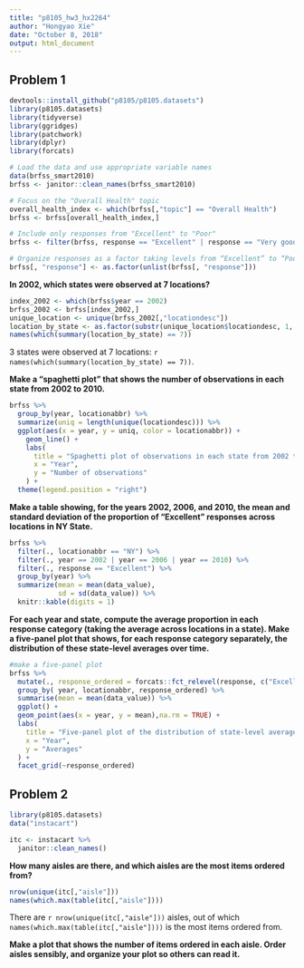 ```yaml
---
title: "p8105_hw3_hx2264"
author: "Hongyao Xie"
date: "October 8, 2018"
output: html_document
---
```


## Problem 1


```r
devtools::install_github("p8105/p8105.datasets")
library(p8105.datasets)
library(tidyverse)
library(ggridges)
library(patchwork)
library(dplyr)
library(forcats)
```


```r
# Load the data and use appropriate variable names
data(brfss_smart2010)
brfss <- janitor::clean_names(brfss_smart2010)

# Focus on the "Overall Health" topic
overall_health_index <- which(brfss[,"topic"] == "Overall Health")
brfss <- brfss[overall_health_index,]

# Include only responses from "Excellent" to "Poor"
brfss <- filter(brfss, response == "Excellent" | response == "Very good" | response == "Good" | response == "Fair" | response == "Poor")

# Organize responses as a factor taking levels from “Excellent” to “Poor”
brfss[, "response"] <- as.factor(unlist(brfss[, "response"]))
```

**In 2002, which states were observed at 7 locations?**

```r
index_2002 <- which(brfss$year == 2002)
brfss_2002 <- brfss[index_2002,]
unique_location <- unique(brfss_2002[,"locationdesc"])
location_by_state <- as.factor(substr(unique_location$locationdesc, 1, 2))
names(which(summary(location_by_state) == 7))
```

3 states were observed at 7 locations: `r names(which(summary(location_by_state) == 7))`.

**Make a “spaghetti plot” that shows the number of observations in each state from 2002 to 2010.**

```r
brfss %>%
  group_by(year, locationabbr) %>%
  summarize(uniq = length(unique(locationdesc))) %>%
  ggplot(aes(x = year, y = uniq, color = locationabbr)) + 
    geom_line() +
    labs(
      title = "Spaghetti plot of observations in each state from 2002 to 2010",
      x = "Year",
      y = "Number of observations"
    ) +
  theme(legend.position = "right")
```

**Make a table showing, for the years 2002, 2006, and 2010, the mean and standard deviation of the proportion of “Excellent” responses across locations in NY State.**

```r
brfss %>%
  filter(., locationabbr == "NY") %>%
  filter(., year == 2002 | year == 2006 | year == 2010) %>%
  filter(., response == "Excellent") %>%
  group_by(year) %>%
  summarize(mean = mean(data_value),
            sd = sd(data_value)) %>%
  knitr::kable(digits = 1)
```

**For each year and state, compute the average proportion in each response category (taking the average across locations in a state). Make a five-panel plot that shows, for each response category separately, the distribution of these state-level averages over time.**

```r
#make a five-panel plot
brfss %>% 
  mutate(., response_ordered = forcats::fct_relevel(response, c("Excellent", "Very good", "Good", "Fair", "Poor"))) %>% 
  group_by( year, locationabbr, response_ordered) %>% 
  summarise(mean = mean(data_value)) %>% 
  ggplot() +
  geom_point(aes(x = year, y = mean),na.rm = TRUE) + 
  labs(
    title = "Five-panel plot of the distribution of state-level averages over time",
    x = "Year",
    y = "Averages"
  ) +
  facet_grid(~response_ordered)
```


## Problem 2

```r
library(p8105.datasets)
data("instacart")

itc <- instacart %>%
  janitor::clean_names()
``` 

**How many aisles are there, and which aisles are the most items ordered from?**

```r
nrow(unique(itc[,"aisle"]))
names(which.max(table(itc[,"aisle"])))
```

There are `r nrow(unique(itc[,"aisle"]))` aisles, out of which `names(which.max(table(itc[,"aisle"])))` is the most items ordered from.

**Make a plot that shows the number of items ordered in each aisle. Order aisles sensibly, and organize your plot so others can read it.**

```r

```
















